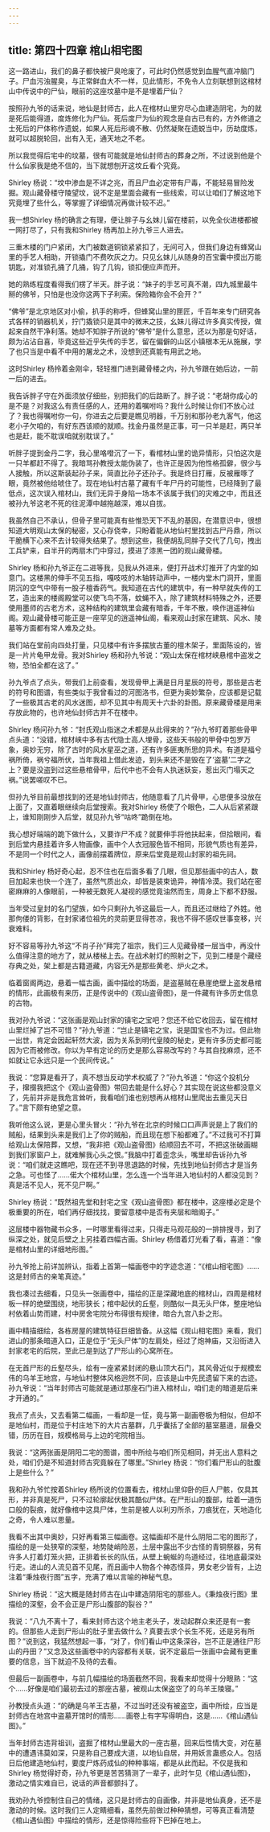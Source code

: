 ```yaml
---
---
---
```

title: 第四十四章 棺山相宅图
---




这一路进山，我们的鼻子都快被尸臭呛废了，可此时仍然感觉到血腥气直冲脑门子。尸血污浊腥臭，与正常鲜血大不一样，见此情形，不免令人立刻联想到这棺材山中传说中的尸仙，眼前的这座坟墓中是不是埋着尸仙？

按照孙九爷的话来说，地仙是封师古，此人在棺材山里穷尽心血建造阴宅，为的就是死后能得道，度炼修化为尸仙。死后度尸为仙的观念是自古已有的，方外修道之士死后的尸体称作遗蜕，如果人死后形魂不散、仍然凝聚在遗蜕当中，历劫度炼，就可以超脱轮回，出有入无，通天地之不老。

所以我觉得后宅中的坟墓，很有可能就是地仙封师古的葬身之所，不过说到他是个什么仙家我是绝不信的，当下就想刨开这坟丘看个究竟。

Shirley 杨说：“坟中渗血是不详之兆，而且尸血必定带有尸毒，不能轻易冒险发掘。观山藏骨楼守陵望坟，说不定是里面会藏有一些线索，可以让咱们了解这地下究竟埋了些什么，等掌握了详细情况再做计较不迟。”

我一想Shirley 杨的确言之有理，便让胖子与幺妹儿留在楼前，以免全伙进楼都被一网打尽了，只有我和Shirley 杨再加上孙九爷三人进去。

三重木楼的门户紧闭，大门被数道铜锁紧紧扣了，无间可入，但我们身边有蜂窝山里的手艺人相助，开锁撬门不费吹灰之力。只见幺妹儿从随身的百宝囊中摸出万能钥匙，对准锁孔捅了几捅，钩了几钩，锁扣便应声而开。

她的熟练程度看得我们楞了半天。胖子说：“妹子的手艺可真不潮，四九城里最牛掰的佛爷，只怕是也没你这两下子利索。保险箱你会不会开？”

“佛爷”是北京地区对小偷，扒手的称呼，但蜂窝山里的匣匠，千百年来专门研究各式各样的销器机关，拧门撬锁只是其中的微末之技，幺妹儿得过许多真实传授，做起来自然干净利落。她却不知胖子所说的“佛爷”是什么意思，还以为那是句好话，颇为沾沾自喜，毕竟这些近乎失传的手艺，留在偏僻的山区小镇根本无从施展，学了也只当是中看不中用的屠龙之术，没想到还真能有用武之地。

这时Shirley 杨拎着金刚伞，轻轻推门进到藏骨楼之内，孙九爷跟在她后边，一前一后的进去。

我告诉胖子守在外面须放仔细些，别把我们的后路断了。胖子说：“老胡你成心的是不是？对我这么有责任感的人，还用的着嘱咐吗？我什么时候让你们不放心过了？我也得嘱咐你一句，你进去之后要是瞧见明器，千万别和那孙老九客气，他这老小子欠咱的，有好东西该顺的就顺。找金丹虽然是正事，可一只羊是赶，两只羊也是赶，能不耽误咱就别耽误了。”

听胖子提到金丹二字，我心里咯噔沉了一下，看棺材山里的诡异情形，只怕这次是一只羊都赶不得了。我暗骂孙教授太能伪装了，也许正是因为他性格孤僻，很少与人接触，所以这斯装起孙子来，简直比孙子还孙子。我是终日打雁，反被雁啄了眼，竟然被他给唬住了。现在地仙村古墓了藏有千年尸丹的可能性，已经降到了最低点，这次误入棺材山，我们无异于身陷一场本不该属于我们的灾难之中，而且还被孙九爷这老不死的往泥潭中越拖越深，难以自拔。

我虽然自己不承认，但骨子里可能真有些惟恐天下不乱的基因，在潜意识中，很想知道大明观山太保的秘密，又心存侥幸，只盼着能从地仙村里找到古尸丹鼎，所以干脆横下心来不去计较得失结果了。想到这些，我便胡乱同胖子交代了几句，拽出工兵铲来，自半开的两扇木门中穿过，摸进了漆黑一团的观山藏骨楼。

Shirley 杨和孙九爷正在二进等我，见我从外进来，便打开战术灯推开了内堂的如意门。这楼黑的伸手不见五指，嘎吱吱的木轴转动声中，一楼内堂木门洞开，里面阴沉的空气中带有一股子檀香药气。我知道在古代的建筑中，有一种早就失传的工艺，造出来的楼阁殿堂可以使飞鸟不落，蚊蝇不入，除了建筑材料特殊之外，还要使用墨师的古老方术，这种结构的建筑里会藏有暗香，千年不散，唤作逍遥神仙阁。观山藏骨楼可能正是一座罕见的逍遥神仙阁，看来观山封家在建筑、风水、陵墓等方面都有常人难及之处。

我们站在堂前向四处打量，只见楼中有许多摆放古董的檀木架子，里面陈设的，皆是一片片龟甲龙骨。我对Shirley 杨和孙九爷说：“观山太保在棺材峡悬棺中盗发之物，恐怕全都在这了。”

孙九爷点了点头，带我们上前查看，发现骨甲上满是日月星辰的符号，那些是古老的符号和图谱，有些类似于我曾看过的河图洛书，但更为奥妙繁杂，应该都是记载了一些极其古老的风水迷图，却不见其中有周天十六卦的卦图。原来藏骨楼是用来存放此物的，也许地仙封师古并不在楼中。

Shirley 杨问孙九爷：“封氏观山指迷之术都是从此得来的？”孙九爷盯着那些骨甲点头道：“没错，棺材峡中多有古代隐士高人埋骨，这些天书般的甲骨中包罗万象，奥妙无穷，除了古时的风水星巫之道，还有许多匪夷所思的异术。有道是福兮祸所倚，祸兮福所伏，当年我祖上借此发迹，到头来还不是毁在了‘盗墓’二字之上？要是没盗到过这些悬棺骨甲，后代中也不会有人执迷妖妄，惹出灭门塌天之祸。”说罢嗟叹不已。

但孙九爷目前最想找到的还是地仙封师古，他随意看了几片骨甲，心思便多没放在上面了，又直着眼继续向后堂搜索。我对Shirley 杨使了个眼色，二人从后紧紧跟上，谁知刚刚步入后堂，就见孙九爷“咕咚”跪倒在地。

我心想好端端的跪下做什么，又要诈尸不成？就要伸手将他扶起来，但拾眼间，看到后堂内悬挂着许多人物画像，画中个人衣冠服色皆不相同，形貌气质也有差异，不是同一个时代之人，画像前摆着牌位，原来后堂竟是观山封家的祖先祠。

我和Shirley 杨好奇心起，忍不住也在后面多看了几眼，但见那些画中的古人，数目加起来也快一个连了，虽然气质出众，却皆是装束诡异，神情冷漠。我们站在密密麻麻的人像眼前，一种被无数死人凝视的感觉竟油然而生，周身上下都不舒服。

当年受过皇封的名门望族，如今只剩孙九爷这最后一人，而且还过继给了外姓。他那佝偻的背影，在封家诸位祖先的灵前更显得苍凉，我也不得不感叹世事变移，兴衰难料。

好不容易等孙九爷这“不肖子孙”拜完了祖宗，我们三人见藏骨楼一层当中，再没什么值得注意的地方了，就从楼梯上去。在战术射灯的照射之下，见到二楼是个藏经存典之处，架上都是古籍道藏，内容无外是那些黄老、炉火之术。

临着窗阁两边，悬着一幅古画，画中描绘的场面，是盗墓贼在悬崖绝壁上盗发悬棺的情形，此画极有来历，正是传说中的《观山盗骨图》，是一件藏有许多历史信息的古物。

我对孙九爷说：“这张画是观山封家的镇宅之宝吧？您还不给它收回去，留在棺材山里烂掉了岂不可惜？”孙九爷道：“岂止是镇宅之宝，说是国宝也不为过。但此物一出世，肯定会因起轩然大波，因为关系到明代皇陵的秘史，更有许多历史都可能因为它而被修改。你以为早有定论的历史是那么容易改写的？与其自找麻烦，还不如就让它永远只是一个民间传说。”

我说：“您算是看开了，真不想当反动学术权威了？”孙九爷道：“你这个投机分子，撺掇我把这个《观山盗骨图》带回去能是什么好心？其实现在说这些都没意义了，先前并非是我危言耸听，我看咱们谁也别想再从棺材山里爬出去重见天日了。”言下颇有绝望之意。

我听他这么说，更是心里头冒火：“孙九爷在北京的时候口口声声说是上了我们的贼船，结果到头来是我们上了你的贼船，而且现在想下船都难了。”不过我可不打算给观山太保陪葬，又想，“我非把《观山盗骨图》给顺回去不可，不把这张破画糊到我们家窗户上，就难解我心头之恨。”我脑中打着歪念头，嘴里却告诉孙九爷说：“咱们就走这瞧吧，现在还不到寻思退路的时候，先找到地仙封师古才是当务之急。可也怪了……偌大个棺材山里，怎么连一个当年进入地仙村的人都没见到？真是活不见人，死不见尸啊。”

Shirley 杨说：“既然祖先堂和封宅之宝《观山盗骨图》都在楼中，这座楼必定是个极重要的所在，咱们再仔细找找，要留意楼中是否有夹层和暗阁子。”

这层楼中器物藏书众多，一时哪里看得过来，只得走马观花般的一排排搜寻，到了纵深之处，就见后壁之上另挂着四幅古画。Shirley 杨借着灯光看了看，喜道：“像是棺材山里的详细地形图。”

孙九爷抢上前详加辨认，指着上首第一幅画卷中的字迹念道：“《棺山相宅图》……这是封师古的亲笔真迹。”

我也凑过去细看，只见头一张画卷中，描绘的正是深藏地底的棺材山，四周是棺材板一样的绝壁围绕，地形狭长；棺中起伏的丘壑，则酷似一具无头尸体，整座地仙村依着山势而建，村中房舍宅院分布得很有规律，暗合九宫八卦之形。

画中精描细绘，各栋房屋的建筑特征巨细皆备。从这幅《观山相宅图》来看，我们进山的那条暗道入口，正是位于“无头尸体”的左肩处，经过了炮神庙，又沿街进入封家老宅的后院，至此已是到达了尸形山的心窝所在。

在无首尸形的丘壑尽头，绘有一座紧紧封闭的悬山顶大石门，其风骨近似于规模宏伟的乌羊王地宫，与地仙村整体风格迥然不同，应该是山中先民遗留下来的古迹。孙九爷说：“当年封师古可能就是通过那座石门进入棺材山，咱们走的暗道是后来才开通的。”

我点了点头，又去看第二幅画，一看却是一怔，竟与第一副画卷极为相似，但却不是地仙村，而是位于村庄地下的大片古墓群，几乎囊括了全部的墓室墓道，层叠交错，历历在目，规模格局与上边的宅院相当。

我说：“这两张画是阴阳二宅的图谱，图中所绘与咱们所见相同，并无出人意料之处，咱们仍是不知道封师古究竟躲在了哪里。”Shirley 杨说：“你们看尸形山的肚腹上是些什么？”

我和孙九爷忙按着Shirley 杨所说的位置看去，棺材山里仰卧的巨人尸骸，仅具其形，并非真是死尸，只不过轮廓起伏极其酷似尸体。在尸形山的腹部，绘着一道伤口般的裂痕，就好像棺中这具尸体，生前是被人以利刃所杀，刀痕犹在，天地造化之奇，令人难以思量。

我看不出其中奥妙，只好再看第三幅画卷。这幅画却不是什么阴阳二宅的图形了，描绘的是一处狭窄的深壑，地势陡峭险恶，土层中露出不少古怪的青铜祭器，另有许多人打着灯笼火把，正排着长长的队伍，从壁上蜿蜒的鸟道经过，往地底最深处行走。进山的人流见首不见尾，而且画中人物各个神态怪异，男女老少皆有，上边注着“秉烛夜行图”五字，充满了难以言喻的神秘气息。

Shirley 杨说：“这大概是随封师古在山中建造阴阳宅的那些人。《秉烛夜行图》里描绘的深壑，会不会正是尸形山腹部的裂谷？”

我说：“八九不离十了，看来封师古这个地主老头子，发动起群众来还是有一套的。但那些人走到尸形山的肚子里去做什么？真要去求个长生不死，还是另有所图？”说到这，我猛然想起一事，“对了，你们看山中这条深谷，岂不正是通往尸形山的丹田？”又念及这些画卷中的内容都有关联，说不定最后一张画中会藏有更重要的信息，当下就迫不及待的去看。

但最后一副画卷中，与前几幅描绘的场面截然不同，我看来却觉得十分眼熟：“这个……好像是咱们最初去过的那座古墓，被观山太保盗空了的乌羊王陵寝。”

孙教授点头道：“的确是乌羊王古墓，不过当时还没有被盗空，画中所绘，应当是封师古在地宫中盗墓开馆时的情形……画卷上有字写得明白，这是……《棺山遇仙图》。”

当年封师古违背祖训，盗掘了棺材山里最大的一座古墓，回来后性情大变，对在墓中的遭遇讳莫如深，只是称自己要成大道，以地仙自居，并用妖言蛊惑众人。包括日后他建造地仙村，要度尸炼药成仙的种种事端，都是从此而起。不仅是我和Shirley 杨觉得好奇，孙九爷更是苦苦猜测了一辈子，此时乍见《棺山遇仙图》，激动之情实难自已，说话的声音都颤抖了。

我劝孙九爷控制住自己的情绪，这只是封师古的自画像，并非是地仙真身，还不是激动的时候。这时我们三人定睛细看，虽然先前做过种种猜想，可等真正看清楚《棺山遇仙图》中描绘的情形，还是惊得险些将下巴掉在地上。